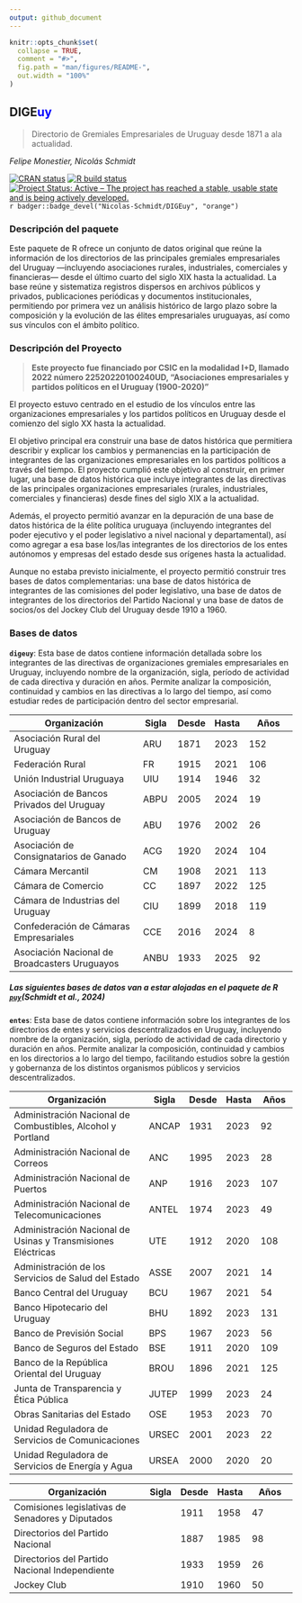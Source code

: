 ```yaml
---
output: github_document
---
```


<!-- README.md is generated from README.Rmd. Please edit that file -->

```r
knitr::opts_chunk$set(
  collapse = TRUE,
  comment = "#>",
  fig.path = "man/figures/README-",
  out.width = "100%"
)
```

## DIGE<b style='color:blue'>uy</b>  

> Directorio de Gremiales Empresariales de Uruguay desde 1871 a ala actualidad. 

*Felipe Monestier, Nicolás Schmidt* 

<!-- badges: start -->
[![CRAN status](https://www.r-pkg.org/badges/version/Boreluy)](https://CRAN.R-project.org/package=DIGEuy)
[![R build
status](https://github.com/Nicolas-Schmidt/Boreluy/workflows/R-CMD-check/badge.svg)](https://github.com/Nicolas-Schmidt/DIGEuy/actions)
[![Project Status: Active – The project has reached a stable, usable
state and is being actively
developed.](https://www.repostatus.org/badges/latest/active.svg)](https://www.repostatus.org/#active)
`r badger::badge_devel("Nicolas-Schmidt/DIGEuy", "orange")`

<!-- badges: end --> 

### Descripción del paquete

Este paquete de R ofrece un conjunto de datos original que reúne la información de los directorios de las principales gremiales empresariales del Uruguay —incluyendo asociaciones rurales, industriales, comerciales y financieras— desde el último cuarto del siglo XIX hasta la actualidad. La base reúne y sistematiza registros dispersos en archivos públicos y privados, publicaciones periódicas y documentos institucionales, permitiendo por primera vez un análisis histórico de largo plazo sobre la composición y la evolución de las élites empresariales uruguayas, así como sus vínculos con el ámbito político.




### Descripción del Proyecto

> **Este proyecto fue financiado por CSIC en la modalidad I+D, llamado 2022 número 22520220100240UD, "Asociaciones empresariales y partidos políticos en el Uruguay (1900-2020)"**

El proyecto estuvo centrado en el estudio de los vínculos entre las organizaciones empresariales y los partidos políticos en Uruguay desde el comienzo del siglo XX hasta la actualidad.

El objetivo principal era construir una base de datos histórica que permitiera describir y explicar los cambios y permanencias en la participación de integrantes de las organizaciones empresariales en los partidos políticos a través del tiempo. El proyecto cumplió este objetivo al construir, en primer lugar, una base de datos histórica que incluye integrantes de las directivas de las principales organizaciones empresariales (rurales, industriales, comerciales y financieras) desde fines del siglo XIX a la actualidad.

Además, el proyecto permitió avanzar en la depuración de una base de datos histórica de la élite política uruguaya (incluyendo integrantes del poder ejecutivo y el poder legislativo a nivel nacional y departamental), así como agregar a esa base los/las integrantes de los directorios de los entes autónomos y empresas del estado desde sus orígenes hasta la actualidad.

Aunque no estaba previsto inicialmente, el proyecto permitió construir tres bases de datos complementarias: una base de datos histórica de integrantes de las comisiones del poder legislativo, una base de datos de integrantes de los directorios del Partido Nacional y una base de datos de socios/os del Jockey Club del Uruguay desde 1910 a 1960.





### Bases de datos

**`digeuy`**: Esta base de datos contiene información detallada sobre los integrantes de las directivas de organizaciones gremiales empresariales en Uruguay, incluyendo nombre de la organización, sigla, período de actividad de cada directiva y duración en años. Permite analizar la composición, continuidad y cambios en las directivas a lo largo del tiempo, así como estudiar redes de participación dentro del sector empresarial.



| Organización                                      | Sigla | Desde | Hasta | Años |
|---------------------------------------------------|-------|-------|-------|------------------|
| Asociación Rural del Uruguay                      | ARU   | 1871  | 2023  | 152              |
| Federación Rural                                   | FR    | 1915  | 2021  | 106              |
| Unión Industrial Uruguaya                          | UIU   | 1914  | 1946  | 32               |
| Asociación de Bancos Privados del Uruguay          | ABPU  | 2005  | 2024  | 19               |
| Asociación de Bancos de Uruguay                    | ABU   | 1976  | 2002  | 26               |
| Asociación de Consignatarios de Ganado              | ACG   | 1920  | 2024  | 104              |
| Cámara Mercantil                                    | CM    | 1908  | 2021  | 113              |
| Cámara de Comercio                                  | CC    | 1897  | 2022  | 125              |
| Cámara de Industrias del Uruguay                    | CIU   | 1899  | 2018  | 119              |
| Confederación de Cámaras Empresariales              | CCE   | 2016  | 2024  | 8                |
| Asociación Nacional de Broadcasters Uruguayos       | ANBU  | 1933  | 2025  | 92               |


##### Las siguientes bases de datos van a estar alojadas en el paquete de R [**`puy`**](https://nicolas-schmidt.github.io/puy/)(Schmidt et al., 2024)

**`entes`**: Esta base de datos contiene información sobre los integrantes de los directorios de entes y servicios descentralizados en Uruguay, incluyendo nombre de la organización, sigla, período de actividad de cada directorio y duración en años. Permite analizar la composición, continuidad y cambios en los directorios a lo largo del tiempo, facilitando estudios sobre la gestión y gobernanza de los distintos organismos públicos y servicios descentralizados.

| Organización                                                              | Sigla  | Desde | Hasta | Años |
|----------------------------------------------------------------------------|--------|-------|-------|------------------|
| Administración Nacional de Combustibles, Alcohol y Portland               | ANCAP  | 1931  | 2023  | 92               |
| Administración Nacional de Correos                                        | ANC    | 1995  | 2023  | 28               |
| Administración Nacional de Puertos                                        | ANP    | 1916  | 2023  | 107              |
| Administración Nacional de Telecomunicaciones                             | ANTEL  | 1974  | 2023  | 49               |
| Administración Nacional de Usinas y Transmisiones Eléctricas              | UTE    | 1912  | 2020  | 108              |
| Administración de los Servicios de Salud del Estado                       | ASSE   | 2007  | 2021  | 14               |
| Banco Central del Uruguay                                                  | BCU    | 1967  | 2021  | 54               |
| Banco Hipotecario del Uruguay                                              | BHU    | 1892  | 2023  | 131              |
| Banco de Previsión Social                                                  | BPS    | 1967  | 2023  | 56               |
| Banco de Seguros del Estado                                                | BSE    | 1911  | 2020  | 109              |
| Banco de la República Oriental del Uruguay                                 | BROU   | 1896  | 2021  | 125              |
| Junta de Transparencia y Ética Pública                                     | JUTEP  | 1999  | 2023  | 24               |
| Obras Sanitarias del Estado                                                | OSE    | 1953  | 2023  | 70               |
| Unidad Reguladora de Servicios de Comunicaciones                          | URSEC  | 2001  | 2023  | 22               |
| Unidad Reguladora de Servicios de Energía y Agua                          | URSEA  | 2000  | 2020  | 20               |





| Organización                                           | Sigla | Desde | Hasta | Años |
|--------------------------------------------------------|-------|-------|-------|------------------|
| Comisiones legislativas de Senadores y Diputados       |       | 1911  | 1958  | 47               |
| Directorios del Partido Nacional                       |       | 1887  | 1985  | 98               |
| Directorios del Partido Nacional Independiente         |       | 1933  | 1959  | 26               |
| Jockey Club                                             |       | 1910  | 1960  | 50               |








